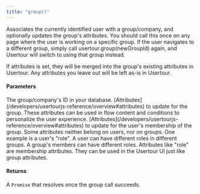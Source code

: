 ```yaml
---
title: "group()"
---
```


Associates the currently identified user with a group/company, and optionally updates the group's attributes. You should call this once on any page where the user is working on a specific group. If the user navigates to a different group, simply call usertour.group(newGroupId) again, and Usertour will switch to using that group instead.

If attributes is set, they will be merged into the group's existing attributes in Usertour. Any attributes you leave out will be left as-is in Usertour.

#### Parameters
<ParamField path="groupId" type="string" required>
The group/company's ID in your database.
</ParamField>
<ParamField path="attributes" type="object" >
[Attributes](/developers/usertourjs-reference/overview#attributes) to update for the group. These attributes can be used in flow content and conditions to personalize the user experience.
</ParamField>
<ParamField path="options.membership" type="object" >
[Attributes](/developers/usertourjs-reference/overview#attributes) to update for the user's membership of the group. Some attributes neither belong on users, nor on groups. One example is a user's "role". A user can have different roles in different groups. A group's members can have different roles. Attributes like "role" are membership attributes. They can be used in the Usertour UI just like group attributes.
</ParamField>

#### Returns 
A `Promise` that resolves once the group call succeeds.